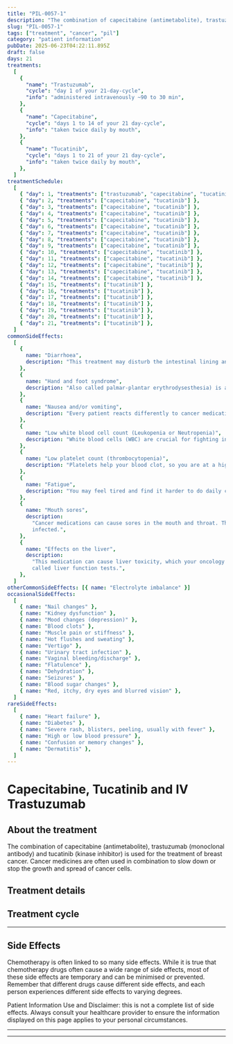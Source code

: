 ```yaml
---
title: "PIL-0057-1"
description: "The combination of capecitabine (antimetabolite), trastuzumab (monoclonal antibody) and tucatinib (kinase inhibitor) is used for the treatment of breast cancer. Cancer medicines are often used in combination to slow down or stop the growth and spread of cancer cells."
slug: "PIL-0057-1"
tags: ["treatment", "cancer", "pil"]
category: "patient information"
pubDate: 2025-06-23T04:22:11.895Z
draft: false
days: 21
treatments:
  [
    {
      "name": "Trastuzumab",
      "cycle": "day 1 of your 21-day-cycle",
      "info": "administered intravenously ~90 to 30 min",
    },
    {
      "name": "Capecitabine",
      "cycle": "days 1 to 14 of your 21 day-cycle",
      "info": "taken twice daily by mouth",
    },
    {
      "name": "Tucatinib",
      "cycle": "days 1 to 21 of your 21 day-cycle",
      "info": "taken twice daily by mouth",
    },
  ]
treatmentSchedule:
  [
    { "day": 1, "treatments": ["trastuzumab", "capecitabine", "tucatinib"] },
    { "day": 2, "treatments": ["capecitabine", "tucatinib"] },
    { "day": 3, "treatments": ["capecitabine", "tucatinib"] },
    { "day": 4, "treatments": ["capecitabine", "tucatinib"] },
    { "day": 5, "treatments": ["capecitabine", "tucatinib"] },
    { "day": 6, "treatments": ["capecitabine", "tucatinib"] },
    { "day": 7, "treatments": ["capecitabine", "tucatinib"] },
    { "day": 8, "treatments": ["capecitabine", "tucatinib"] },
    { "day": 9, "treatments": ["capecitabine", "tucatinib"] },
    { "day": 10, "treatments": ["capecitabine", "tucatinib"] },
    { "day": 11, "treatments": ["capecitabine", "tucatinib"] },
    { "day": 12, "treatments": ["capecitabine", "tucatinib"] },
    { "day": 13, "treatments": ["capecitabine", "tucatinib"] },
    { "day": 14, "treatments": ["capecitabine", "tucatinib"] },
    { "day": 15, "treatments": ["tucatinib"] },
    { "day": 16, "treatments": ["tucatinib"] },
    { "day": 17, "treatments": ["tucatinib"] },
    { "day": 18, "treatments": ["tucatinib"] },
    { "day": 19, "treatments": ["tucatinib"] },
    { "day": 20, "treatments": ["tucatinib"] },
    { "day": 21, "treatments": ["tucatinib"] },
  ]
commonSideEffects:
  [
    {
      name: "Diarrhoea",
      description: "This treatment may disturb the intestinal lining and cause loose, watery, and more frequent stools than usual. Certain medications have a higher chance of causing diarrhoea.",
    },
    {
      name: "Hand and foot syndrome",
      description: "Also called palmar-plantar erythrodysesthesia) is a side effect of some chemotherapy drugs that can cause redness, swelling and blistering on the palms of the hands and soles of the feet.",
    },
    {
      name: "Nausea and/or vomiting",
      description: "Every patient reacts differently to cancer medication. Many people feel nauseous, and some also experience vomiting. Nausea and vomiting can be managed or reduced with medication.",
    },
    {
      name: "Low white blood cell count (Leukopenia or Neutropenia)",
      description: "White blood cells (WBC) are crucial for fighting infection. While receiving treatment, your WBC count can drop, putting you at a higher risk of disease.",
    },
    {
      name: "Low platelet count (thrombocytopenia)",
      description: "Platelets help your blood clot, so you are at a higher risk of bleeding when your platelet count decreases. Let your oncology care team know if you have any excess bruising or bleeding, including nose bleeds, sore gums or blood in your urine or stool.",
    },
    {
      name: "Fatigue",
      description: "You may feel tired and find it harder to do daily chores/activities that you usually do or want to do. It may be physical, emotional and mental exhaustion.",
    },
    {
      name: "Mouth sores",
      description:
        "Cancer medications can cause sores in the mouth and throat. These sores are painful and may become
        infected.",
    },
    {
      name: "Effects on the liver",
      description:
        "This medication can cause liver toxicity, which your oncology care team may monitor with blood tests
        called liver function tests.",
    },
  ]
otherCommonSideEffects: [{ name: "Electrolyte imbalance" }]
occasionalSideEffects:
  [
    { name: "Nail changes" },
    { name: "Kidney dysfunction" },
    { name: "Mood changes (depression)" },
    { name: "Blood clots" },
    { name: "Muscle pain or stiffness" },
    { name: "Hot flushes and sweating" },
    { name: "Vertigo" },
    { name: "Urinary tract infection" },
    { name: "Vaginal bleeding/discharge" },
    { name: "Flatulence" },
    { name: "Dehydration" },
    { name: "Seizures" },
    { name: "Blood sugar changes" },
    { name: "Red, itchy, dry eyes and blurred vision" },
  ]
rareSideEffects:
  [
    { name: "Heart failure" },
    { name: "Diabetes" },
    { name: "Severe rash, blisters, peeling, usually with fever" },
    { name: "High or low blood pressure" },
    { name: "Confusion or memory changes" },
    { name: "Dermatitis" },
  ]
---
```



# Capecitabine, Tucatinib and IV Trastuzumab

## About the treatment

The combination of capecitabine (antimetabolite), trastuzumab (monoclonal antibody) and tucatinib (kinase inhibitor) is used for the treatment of breast cancer. Cancer medicines are often used in combination to slow down or stop the growth and spread of cancer cells.

## Treatment details

<LegendGrid treatments={treatments} />

## Treatment cycle

<TreatmentCycleGrid treatmentSchedule={treatmentSchedule} />

<hr class="py-0 border-t-[0.5px] border-gray-500" />

## Side Effects

Chemotherapy is often linked to so many side effects. While it is true that chemotherapy drugs often cause a wide range of side effects, most of these side effects are temporary and can be minimised or prevented. Remember that different drugs cause different side effects, and each person experiences different side effects to varying degrees.

<CommonSideEffects commonSideEffects={commonSideEffects} />
<OtherCommonSideEffects otherCommonSideEffects={otherCommonSideEffects} />
<OccasionalSideEffects occasionalSideEffects={occasionalSideEffects} />
<RareSideEffects rareSideEffects={rareSideEffects} />
<p>
  <span class="font-bold">Patient Information Use and Disclaimer:</span> this is
  not a complete list of side effects. Always consult your healthcare provider
  to ensure the information displayed on this page applies to your personal
  circumstances.
</p>
<hr class="py-0 border-t-[0.5px] border-gray-500" />

<SafeHandlingAccordion />
<GeneralPrecautionsAccordion />
<LifestyleSafetyAccordion />

<hr class="py-0 border-t-[0.5px] border-gray-500" />

<HealthcareTeamContact />
